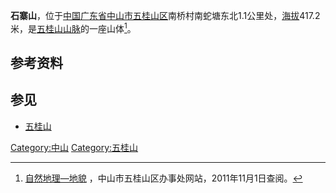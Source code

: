 {{Otheruses|subject=中国广东省中山市山体|other=中国云南省晋宁县的墓葬群|石寨山古墓群}}
{{Infobox mountain
| Name = 石寨山
| Photo            = 
| Photo size       = 
| Caption          = 五桂山山脉
| Elevation = 417.2米
| Location = [[中国|中国]][[广东省|广东省]][[中山市|中山市]]
| Coordinates = 
}}
'''石寨山'''，位于[[中华人民共和国|中国]][[广东省|广东省]][[中山市|中山市]][[五桂山区|五桂山区]]南桥村南蛇塘东北1.1公里处，[[海拔|海拔]]417.2米，是[[五桂山山脉|五桂山山脉]]的一座山体<ref>[http://www.wuguishan.gov.cn/zwgk/zwgk_content.php?sub_id=201&news_id=33811 自然地理—地貌] {{webarchive|url=https://web.archive.org/web/20140222013914/http://www.wuguishan.gov.cn/zwgk/zwgk_content.php?sub_id=201&news_id=33811 |date=2014-02-22 }}，中山市五桂山区办事处网站，2011年11月1日查阅。</ref>。

==参考资料==
<div style="font-size: 85%">
<references />
</div>

==参见==
*[[五桂山|五桂山]]

[[Category:中山|Category:中山]]
[[Category:五桂山|Category:五桂山]]